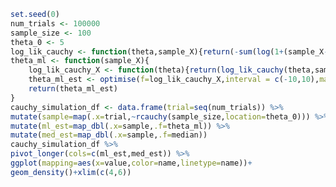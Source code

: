 ```R
set.seed(0)
num_trials <- 100000
sample_size <- 100
theta_0 <- 5
log_lik_cauchy <- function(theta,sample_X){return(-sum(log(1+(sample_X-theta)*(sample_X-theta))))}
theta_ml <- function(sample_X){
    log_lik_cauchy_X <- function(theta){return(log_lik_cauchy(theta,sample_X))}
    theta_ml_est <- optimise(f=log_lik_cauchy_X,interval = c(-10,10),maximum = TRUE)$maximum
    return(theta_ml_est)
}
cauchy_simulation_df <- data.frame(trial=seq(num_trials)) %>% 
mutate(sample=map(.x=trial,~rcauchy(sample_size,location=theta_0))) %>% 
mutate(ml_est=map_dbl(.x=sample,.f=theta_ml)) %>% 
mutate(med_est=map_dbl(.x=sample,.f=median))
cauchy_simulation_df %>% 
pivot_longer(cols=c(ml_est,med_est)) %>%
ggplot(mapping=aes(x=value,color=name,linetype=name))+
geom_density()+xlim(c(4,6))
```